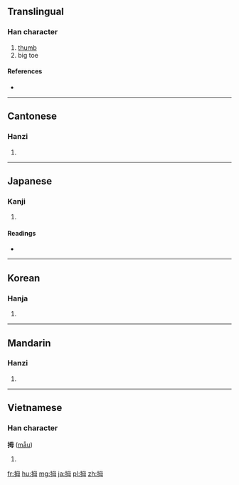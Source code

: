 ==Translingual==

===Han character===
{{Han char|rn=64|rad=手|as=05|sn=8|four=5705<sub>0</sub>|canj=手田卜戈 (QWYI)}}

# [[thumb]]
# big toe

====References====
* {{Han ref|kx=0424.220|dkj=11944|dj=0773.030|hdz=31862.050|uh=62C7|ud=25287|bh=A9E6|bd=43494}}

----

==Cantonese==

===Hanzi===
{{yue-hanzi|jyut=|y=mou5}}

# {{defn|lang=yue|sort=手05}}

----

==Japanese==

===Kanji===
{{ja-kanji|grade=|rs=手05}}

# {{defn|lang=ja|sort=手05}}

====Readings====
* {{ja-readings|on=[[ぼ]] (bo), [[ぼう]] (bō)|kun=[[おやゆび]] (oyayubi)}}

----

==Korean==

===Hanja===
{{ko-hanja|hangeul=무|eumhun=|rv=mu|mr=mu|y=mu}}

# {{defn|lang=ko|sort=手05}}

----

==Mandarin==

===Hanzi===
{{cmn-hanzi|pin=[[diān]] ([[dian1]]), [[mǔ]] ([[mu3]]), [[niān]] ([[nian1]]), [[niǎn]] ([[nian3]])|wg=tien<sup>1</sup>, mu<sup>3</sup>, nien<sup>1</sup>, nien<sup>3</sup>}}

# {{defn|lang=cmn|sort=手05}}

----

==Vietnamese==

===Han character===
'''拇''' ([[mẫu]])

# {{defn|lang=vi}}

[[fr:拇]]
[[hu:拇]]
[[mg:拇]]
[[ja:拇]]
[[pl:拇]]
[[zh:拇]]